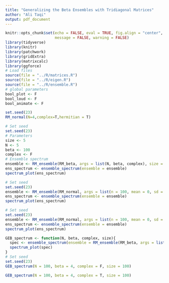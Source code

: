 ```yaml
---
title: "Generalizing the Beta Ensembles with Tridiagonal Matrices"
author: "Ali Taqi"
output: pdf_document
---
```


```r
knitr::opts_chunk$set(echo = FALSE, eval = TRUE, fig.align = "center", 
                      message = FALSE, warning = FALSE)
library(tidyverse)
library(knitr)
library(patchwork)
library(gridExtra)
library(matrixcalc)
library(ggforce)
# Load files
source(file = "../R/matrices.R")
source(file = "../R/eigen.R")
source(file = "../R/ensemble.R")
# global parameters
bool_plot <- F
bool_loud <- F
bool_animate <- F
```

```r
set.seed(23)
RM_normal(N=4,complex=T,hermitian = T)
```


```r
# Set seed
set.seed(23)
# Parameters
size <- 5
N <- 5
beta <- 100
complex <- F
# Ensemble spectrum
ensemble <- RM_ensemble(RM_beta, args = list(N, beta, complex), size = 1000)
ens_spectrum <- ensemble_spectrum(ensemble = ensemble)
spectrum_plot(ens_spectrum)
```


```r
# Set seed
set.seed(23)
ensemble <- RM_ensemble(RM_normal, args = list(n = 100, mean = 0, sd = 1, symm = F, complex = T, hermitian = F), size = 50)
ens_spectrum <- ensemble_spectrum(ensemble = ensemble)
spectrum_plot(ens_spectrum)
```

```r
# Set seed
set.seed(23)
ensemble <- RM_ensemble(RM_normal, args = list(n = 100, mean = 0, sd = 1, symm = F, complex = T, hermitian = T), size = 50)
ens_spectrum <- ensemble_spectrum(ensemble = ensemble)
spectrum_plot(ens_spectrum)
```


```r
GEB_spectrum <- function(N, beta, complex, size){
  spec <- ensemble_spectrum(ensemble = RM_ensemble(RM_beta, args = list(N, beta, complex), size))
  spectrum_plot(spec)
}
# Set seed
set.seed(23)
GEB_spectrum(N = 100, beta = 4, complex = F, size = 100)
```

```r
GEB_spectrum(N = 100, beta = 4, complex = T, size = 100)
```


